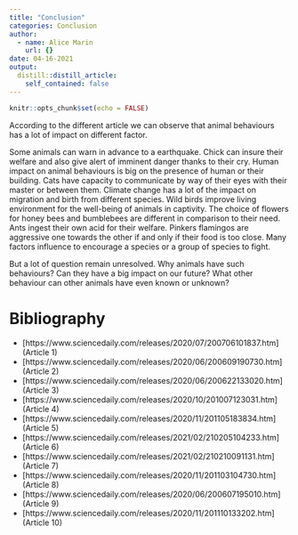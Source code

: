```yaml
---
title: "Conclusion"
categories: Conclusion
author:
  - name: Alice Marin
    url: {}
date: 04-16-2021
output:
  distill::distill_article:
    self_contained: false
---
```


```r
knitr::opts_chunk$set(echo = FALSE)
```

According to the different article we can observe that animal behaviours has a lot of impact on different factor. 


Some animals can warn in advance to a earthquake. Chick can insure their welfare and also give alert of imminent danger thanks to their cry. Human impact on animal behaviours is big on the presence of human or their building. Cats have capacity to communicate by way of their eyes with their master or between them. Climate change has a lot of the impact on migration and birth from different species. Wild birds improve living environment for the well-being of animals in captivity. The choice of flowers for honey bees and bumblebees are different in comparison to their need. Ants ingest their own acid for their welfare. Pinkers flamingos are aggressive one towards the other if and only if  their food is too close.  Many factors influence to encourage a species or a group of species to fight.


But a lot of question remain unresolved. Why animals have such behaviours? Can they have a big impact on our future? What other behaviour can other animals have even known or unknown?

# Bibliography

-	[https://www.sciencedaily.com/releases/2020/07/200706101837.htm] (Article 1)
-	[https://www.sciencedaily.com/releases/2020/06/200609190730.htm] (Article 2)
-	[https://www.sciencedaily.com/releases/2020/06/200622133020.htm] (Article 3)
-	[https://www.sciencedaily.com/releases/2020/10/201007123031.htm] (Article 4)
-	[https://www.sciencedaily.com/releases/2020/11/201105183834.htm] (Article 5)
-	[https://www.sciencedaily.com/releases/2021/02/210205104233.htm] (Article 6)
-	[https://www.sciencedaily.com/releases/2021/02/210210091131.htm] (Article 7)
-	[https://www.sciencedaily.com/releases/2020/11/201103104730.htm] (Article 8)
-	[https://www.sciencedaily.com/releases/2020/06/200607195010.htm] (Article 9)
-	[https://www.sciencedaily.com/releases/2020/11/201110133202.htm] (Article 10)

